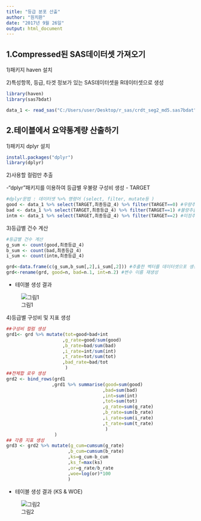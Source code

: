 ```yaml
---
title: "등급 분포 산출"
author: "원치환"
date: "2017년 9월 26일"
output: html_document
---
```


## 1.Compressed된 SAS데이터셋 가져오기
1)패키지 haven 설치

2)특성항목, 등급, 타겟 정보가 있는 SAS데이터셋을 R데이터셋으로 생성

```r
library(haven)
library(sas7bdat)

data_1 <- read_sas("C:/Users/user/Desktop/r_sas/crdt_seg2_md5.sas7bdat")
```

## 2.테이블에서 요약통계량 산출하기
1)패키지 dplyr 설치

```r
install.packages("dplyr")
library(dplyr)
```

2)사용할 컬럼만 추출

-"dplyr"패키지를 이용하여 등급별 우불량 구성비 생성
- TARGET 
```r
#dplyr문법 : 데이터셋 %>% 명령어 (select, filter, mutate등 )
good <- data_1 %>% select(TARGET,최종등급_4) %>% filter(TARGET==0) #우량추출
bad <- data_1 %>% select(TARGET,최종등급_4) %>% filter(TARGET==1) #불량추출
intm <- data_1 %>% select(TARGET,최종등급_4) %>% filter(TARGET==2) #미정추출
```

3)등급별 건수 계산
```r
#등급별 건수 계산
g_sum <- count(good,최종등급_4)
b_sum <- count(bad,최종등급_4)
i_sum <- count(intm,최종등급_4)

grd<-data.frame(c(g_sum,b_sum[,2],i_sum[,2])) #추출한 벡터를 데이터셋으포 생성
grd<-rename(grd, good=n, bad=n.1, int=n.2) #변수 이름 재생성
```

- 테이블 생성 결과

![그림1](https://github.com/CHWON-KR/self/blob/master/picture01.PNG)

4)등급별 구성비 및 지표 생성

```r
##구성비 컬럼 생성
grd1<- grd %>% mutate(tot=good+bad+int
                     ,g_rate=good/sum(good)
                     ,b_rate=bad/sum(bad)
                     ,i_rate=int/sum(int)
                     ,t_rate=tot/sum(tot)
                     ,bad_rate=bad/tot
                      )
##전체합 로우 생성
grd2 <- bind_rows(grd1
                 ,grd1 %>% summarise(good=sum(good)
                                    ,bad=sum(bad)
                                    ,int=sum(int)
                                    ,tot=sum(tot)
                                    ,g_rate=sum(g_rate)
                                    ,b_rate=sum(b_rate)
                                    ,i_rate=sum(i_rate)
                                    ,t_rate=sum(t_rate)
                                     )
                  )
## 각종 지표 생성
grd3 <- grd2 %>% mutate(g_cum=cumsum(g_rate)
                       ,b_cum=cumsum(b_rate)
                       ,ks=g_cum-b_cum
                       ,ks_f=max(ks)
                       ,or=g_rate/b_rate
                       ,woe=log(or)*100
                       )
```

- 테이블 생성 결과 (KS & WOE)

![그림2](https://github.com/CHWON-KR/self/blob/master/picture02.PNG)